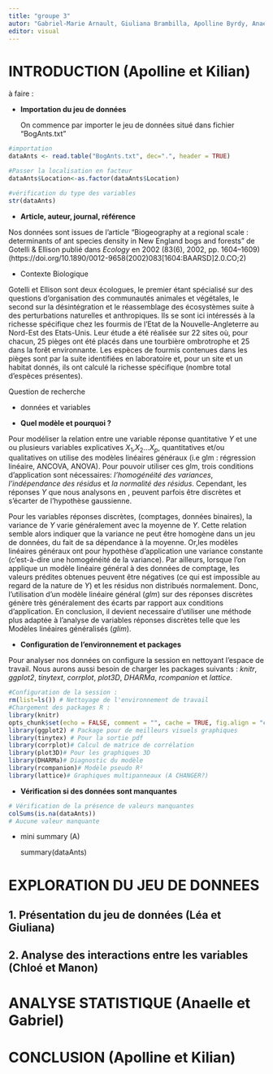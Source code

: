 ```yaml
---
title: "groupe 3"
autor: "Gabriel-Marie Arnault, Giuliana Brambilla, Apolline Byrdy, Anaelle Hulbert, Manon Le Bihan, Kilian Prevost, Chloé Van der Swaelmen, Léa Vuille "
editor: visual
---
```


# **INTRODUCTION** (Apolline et Kilian)

à faire :

-   **Importation du jeu de données**

    On commence par importer le jeu de données situé dans fichier "BogAnts.txt"

```r
#importation
dataAnts <- read.table("BogAnts.txt", dec=".", header = TRUE)

#Passer la localisation en facteur 
dataAnts$Location<-as.factor(dataAnts$Location)

#vérification du type des variables 
str(dataAnts)
```

-   **Article, auteur, journal, référence**

Nos données sont issues de l'article "Biogeography at a regional scale : determinants of ant species density in New England bogs and forests" de Gotelli & Ellison publié dans *Ecology* en 2002 (83(6), 2002, pp. 1604–1609) (https://doi.org/10.1890/0012-9658(2002)083\[1604:BAARSD\]2.0.CO;2)

-   Contexte Biologique

Gotelli et Ellison sont deux écologues, le premier étant spécialisé sur des questions d'organisation des communautés animales et végétales, le second sur la désintégration et le réassemblage des écosystèmes suite à des perturbations naturelles et anthropiques. Ils se sont ici intéressés à la richesse spécifique chez les fourmis de l'Etat de la Nouvelle-Angleterre au Nord-Est des Etats-Unis. Leur étude a été réalisée sur 22 sites où, pour chacun, 25 pièges ont été placés dans une tourbière ombrotrophe et 25 dans la forêt environnante. Les espèces de fourmis contenues dans les pièges sont par la suite identifiées en laboratoire et, pour un site et un habitat donnés, ils ont calculé la richesse spécifique (nombre total d'espèces présentes).

Question de recherche

-   données et variables

-   **Quel modèle et pourquoi ?**

Pour modéliser la relation entre une variable réponse quantitative $Y$ et une ou plusieurs variables explicatives $X_{1}$,$X_{2}$...$X_{p}$, quantitatives et/ou qualitatives on utilise des modèles linéaires généraux (i.e glm : régression linéaire, ANCOVA, ANOVA). Pour pouvoir utiliser ces glm, trois conditions d'application sont nécessaires: *l'homogénéité des variances*, *l'indépendance des résidus* et *la normalité des résidus*. Cependant, les réponses $Y$ que nous analysons en , peuvent parfois être discrètes et s'écarter de l'hypothèse gaussienne.

Pour les variables réponses discrètes, (comptages, données binaires), la variance de $Y$ varie généralement avec la moyenne de $Y$. Cette relation semble alors indiquer que la variance ne peut être homogène dans un jeu de données, du fait de sa dépendance à la moyenne. Or,les modèles linéaires généraux ont pour hypothèse d'application une variance constante (c'est-à-dire une homogénéité de la variance). Par ailleurs, lorsque l'on applique un modèle linéaire général à des données de comptage, les valeurs prédites obtenues peuvent être négatives (ce qui est impossible au regard de la nature de $Y$) et les résidus non distribués normalement. Donc, l'utilisation d'un modèle linéaire général (*glm*) sur des réponses discrètes génère très généralement des écarts par rapport aux conditions d'application. En conclusion, il devient necessaire d'utiliser une méthode plus adaptée à l'analyse de variables réponses discrètes telle que les Modèles linéaires généralisés (*glim*).

-   **Configuration de l'environnement et packages**

Pour analyser nos données on configure la session en nettoyant l'espace de travail. Nous aurons aussi besoin de charger les packages suivants : *knitr*, *ggplot2*, *tinytext*, *corrplot*, *plot3D*, *DHARMa*, *rcompanion* et *lattice*.

```r
#Configuration de la session :
rm(list=ls()) # Nettoyage de l'environnement de travail
#Chargement des packages R :
library(knitr)
opts_chunk$set(echo = FALSE, comment = "", cache = TRUE, fig.align = "center")#(TROUVER L'UTILITE ET PEUT-ÊTRE RETIRER)
library(ggplot2) # Package pour de meilleurs visuels graphiques
library(tinytex) # Pour la sortie pdf
library(corrplot)# Calcul de matrice de corrélation
library(plot3D)# Pour les graphiques 3D
library(DHARMa)# Diagnostic du modèle
library(rcompanion)# Modèle pseudo R²
library(lattice)# Graphiques multipanneaux (A CHANGER?)
```

-   **Vérification si des données sont manquantes**

```r
# Vérification de la présence de valeurs manquantes
colSums(is.na(dataAnts))
# Aucune valeur manquante
```

-   mini summary (A)

    summary(dataAnts)

# **EXPLORATION DU JEU DE DONNEES**

## 1. Présentation du jeu de données (Léa et Giuliana)

## 2. Analyse des interactions entre les variables (Chloé et Manon)

# **ANALYSE STATISTIQUE** (Anaelle et Gabriel)

# **CONCLUSION** (Apolline et Kilian)
